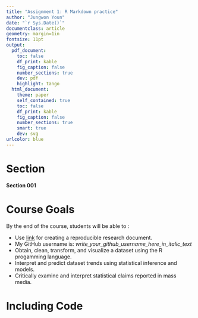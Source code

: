 ```yaml
---
title: "Assignment 1: R Markdown practice"
author: "Jungwon Youn"
date: "`r Sys.Date()`"
documentclass: article
geometry: margin=1in
fontsize: 11pt
output:
  pdf_document:
    toc: false
    df_print: kable
    fig_caption: false
    number_sections: true
    dev: pdf
    highlight: tango
  html_document:
    theme: paper
    self_contained: true
    toc: false
    df_print: kable
    fig_caption: false
    number_sections: true
    smart: true
    dev: svg
urlcolor: blue
---
```


<!-- Write your Markdown below this line -->

# Section
**Section 001**

# Course Goals
By the end of the course, students will be able to :

* Use [link](https://github.com/) for creating a reproducible research document.
 + My GitHub username is: *write_your_github_username_here_in_italic_text*
* Obtain, clean, transform, and visualize a dataset using the R progamming language.
* Interpret and predict dataset trends using statistical inference and models.
* Critically examine and interpret statistical claims reported in mass media.

# Including Code


 






